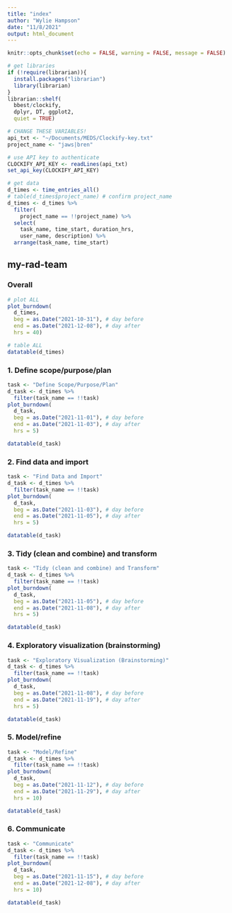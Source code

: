 ```yaml
---
title: "index"
author: "Wylie Hampson"
date: "11/8/2021"
output: html_document
---
```


```r
knitr::opts_chunk$set(echo = FALSE, warning = FALSE, message = FALSE)
```

```r
# get libraries
if (!require(librarian)){
  install.packages("librarian")
  library(librarian)
}
librarian::shelf(
  bbest/clockify,
  dplyr, DT, ggplot2,
  quiet = TRUE)

# CHANGE THESE VARIABLES!
api_txt <- "~/Documents/MEDS/Clockify-key.txt"
project_name <- "jaws|bren"

# use API key to authenticate
CLOCKIFY_API_KEY <- readLines(api_txt)
set_api_key(CLOCKIFY_API_KEY)

# get data
d_times <- time_entries_all()
# table(d_times$project_name) # confirm project_name
d_times <- d_times %>%
  filter(
    project_name == !!project_name) %>%
  select(
    task_name, time_start, duration_hrs, 
    user_name, description) %>% 
  arrange(task_name, time_start)
```

## my-rad-team {.tabset}

### Overall

```r
# plot ALL
plot_burndown(
  d_times,
  beg = as.Date("2021-10-31"), # day before
  end = as.Date("2021-12-08"), # day after
  hrs = 40)

# table ALL
datatable(d_times)
```

### 1. Define scope/purpose/plan

```r
task <- "Define Scope/Purpose/Plan"
d_task <- d_times %>% 
  filter(task_name == !!task)
plot_burndown(
  d_task,
  beg = as.Date("2021-11-01"), # day before
  end = as.Date("2021-11-03"), # day after
  hrs = 5)

datatable(d_task)
```

### 2. Find data and import

```r
task <- "Find Data and Import"
d_task <- d_times %>% 
  filter(task_name == !!task)
plot_burndown(
  d_task,
  beg = as.Date("2021-11-03"), # day before
  end = as.Date("2021-11-05"), # day after
  hrs = 5)

datatable(d_task)
```

### 3. Tidy (clean and combine) and transform

```r
task <- "Tidy (clean and combine) and Transform"
d_task <- d_times %>% 
  filter(task_name == !!task)
plot_burndown(
  d_task,
  beg = as.Date("2021-11-05"), # day before
  end = as.Date("2021-11-08"), # day after
  hrs = 5)

datatable(d_task)
```

### 4. Exploratory visualization (brainstorming)

```r
task <- "Exploratory Visualization (Brainstorming)"
d_task <- d_times %>% 
  filter(task_name == !!task)
plot_burndown(
  d_task,
  beg = as.Date("2021-11-08"), # day before
  end = as.Date("2021-11-19"), # day after
  hrs = 5)

datatable(d_task)
```

### 5. Model/refine

```r
task <- "Model/Refine"
d_task <- d_times %>% 
  filter(task_name == !!task)
plot_burndown(
  d_task,
  beg = as.Date("2021-11-12"), # day before
  end = as.Date("2021-11-29"), # day after
  hrs = 10)

datatable(d_task)
```

### 6. Communicate

```r
task <- "Communicate"
d_task <- d_times %>% 
  filter(task_name == !!task)
plot_burndown(
  d_task,
  beg = as.Date("2021-11-15"), # day before
  end = as.Date("2021-12-08"), # day after
  hrs = 10)

datatable(d_task)
```









